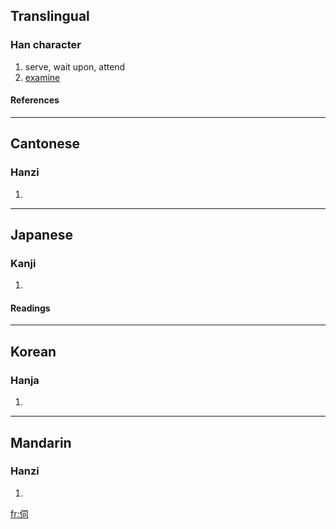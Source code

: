 ==Translingual==
===Han character===
{{Han char|rn=9|rad=人|as=05|sn=7|four=2722<sub>0</sub>|canj=人尸一口 (OSMR)}}
# serve, wait upon, attend
# [[examine]]
====References====
{{Han ref|kx=0097.080|dkj=00483|dj=0205.140|hdz=10139.050|uh=4F3A|ud=20282|bh=A6F8|bd=42744}}
----
==Cantonese==
===Hanzi===
{{yue-hanzi|jyut=|y=ji6}}
# {{defn|Cantonese}}
----
==Japanese==
===Kanji===
{{ja-kanji|grade=c|rs=人05}}
# {{defn|Japanese}} 
====Readings====
{{ja-readings|on=[[し]] (shi)|kun=[[うかがう]] (ukagau), [[うかがい]] (ukagai)}}
----
==Korean==
===Hanja===
{{ko-hanja|hangeul=사|rv=sa|mr=sa}}
# {{defn|Korean}}
----
==Mandarin==
===Hanzi===
{{cmn-hanzi|pin=[[sì]] ([[si4]])|wg=ssu<sup>4</sup>}}
# {{defn|Mandarin}}

[[fr:伺]]